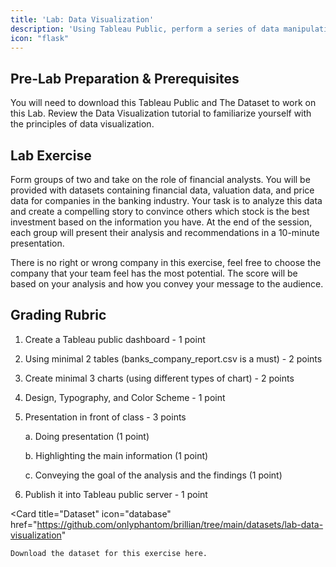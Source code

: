 ```yaml
---
title: 'Lab: Data Visualization'
description: 'Using Tableau Public, perform a series of data manipulation and analysis tasks on Indonesia banking sector data provided by Sectors.'
icon: "flask"
---
```


## Pre-Lab Preparation & Prerequisites
<CardGroup cols={2}>
  <Card
    title="Environment Setup"
    icon="computer"
    href="/quickstart"
  >
    You will need to download this Tableau Public and The Dataset to work on this Lab.
  </Card>
  <Card
    title="The Fundamental of Data Visualization"
    icon="key"
    href="/data-visualization/dv_fundamental"
  >
    Review the Data Visualization tutorial to familiarize yourself with the principles of data visualization.
  </Card>
</CardGroup>

## Lab Exercise

Form groups of two and take on the role of financial analysts. You will be provided with datasets containing financial data, valuation data, and price data for companies in the banking industry. Your task is to analyze this data and create a compelling story to convince others which stock is the best investment based on the information you have. At the end of the session, each group will present their analysis and recommendations in a 10-minute presentation.

<Tip>
    There is no right or wrong company in this exercise, feel free to choose the company that your team feel has the most potential. The score will be based on your analysis and how you convey your message to the audience.
</Tip>

## Grading Rubric
1. Create a Tableau public dashboard - 1 point
2. Using minimal 2 tables (banks_company_report.csv is a must) - 2 points
3. Create minimal 3 charts (using different types of chart) - 2 points
4. Design, Typography, and Color Scheme - 1 point
5. Presentation in front of class - 3 points
  
    a. Doing presentation (1 point)
  
    b. Highlighting the main information (1 point)
  
    c. Conveying the goal of the analysis and the findings (1 point)

6. Publish it into Tableau public server - 1 point

<Card
    title="Dataset"
    icon="database"
    href="https://github.com/onlyphantom/brillian/tree/main/datasets/lab-data-visualization"
  >
    Download the dataset for this exercise here.
  </Card>